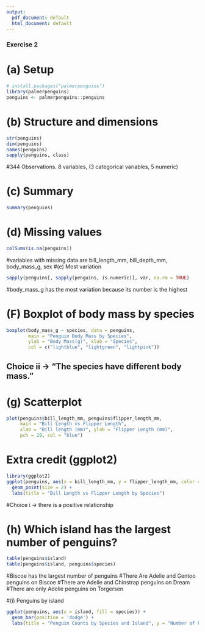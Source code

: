 ---
output:
  pdf_document: default
  html_document: default
---
### Exercise 2 ####

# (a) Setup
```{r}
# install.packages("palmerpenguins")   
library(palmerpenguins)
penguins <- palmerpenguins::penguins
```

# (b) Structure and dimensions
```{r}
str(penguins)
dim(penguins)
names(penguins)
sapply(penguins, class)
```
#344 Observations. 8 variables, (3 categorical variables, 5 numeric)

# (c) Summary
```{r}
summary(penguins)
```

# (d) Missing values
```{r}
colSums(is.na(penguins))
```
#variables with missing data are bill_length_mm, bill_depth_mm, body_mass_g, sex
#(e) Most variation
```{r}
sapply(penguins[, sapply(penguins, is.numeric)], var, na.rm = TRUE)
```
#body_mass_g has the most variation because its number is the highest

# (F) Boxplot of body mass by species
```{r fig.width=6, fig.height=4}
boxplot(body_mass_g ~ species, data = penguins,
        main = "Penguin Body Mass by Species",
        ylab = "Body Mass(g)", xlab = "Species",
        col = c("lightblue", "lightgreen", "lightpink"))
```  
## Choice ii -> "The species have different body mass."

# (g) Scatterplot
```{r fig.width=6, fig.height=4}
plot(penguins$bill_length_mm, penguins$flipper_length_mm,
     main = "Bill Length vs Flipper Length",
     xlab = "Bill length (mm)", ylab = "Flipper Length (mm)",
     pch = 19, col = "blue")
```

# Extra credit (ggplot2)
```{r fig.width=6, fig.height=4}
library(ggplot2)
ggplot(penguins, aes(x = bill_length_mm, y = flipper_length_mm, color = species)) + 
  geom_point(size = 2) +
  labs(title = "Bill Length vs Flipper Length by Species")
```
#Choice i -> there is a positive relationship

# (h) Which island has the largest number of penguins?
```{r}
table(penguins$island)
table(penguins$island, penguins$species)
```
#Biscoe has the largest number of penguins
#There Are Adelie and Gentoo penguins on Biscoe
#There are Adelie and Chinstrap penguins on Dream
#There are only Adelie penguins on Torgersen

#(i) Penguins by island
```{r fig.width=6, fig.height=4}
ggplot(penguins, aes(x = island, fill = species)) +
  geom_bar(position = 'dodge') +
  labs(title = "Penguin Counts by Species and Island", y = "Number of Penguins")
```


